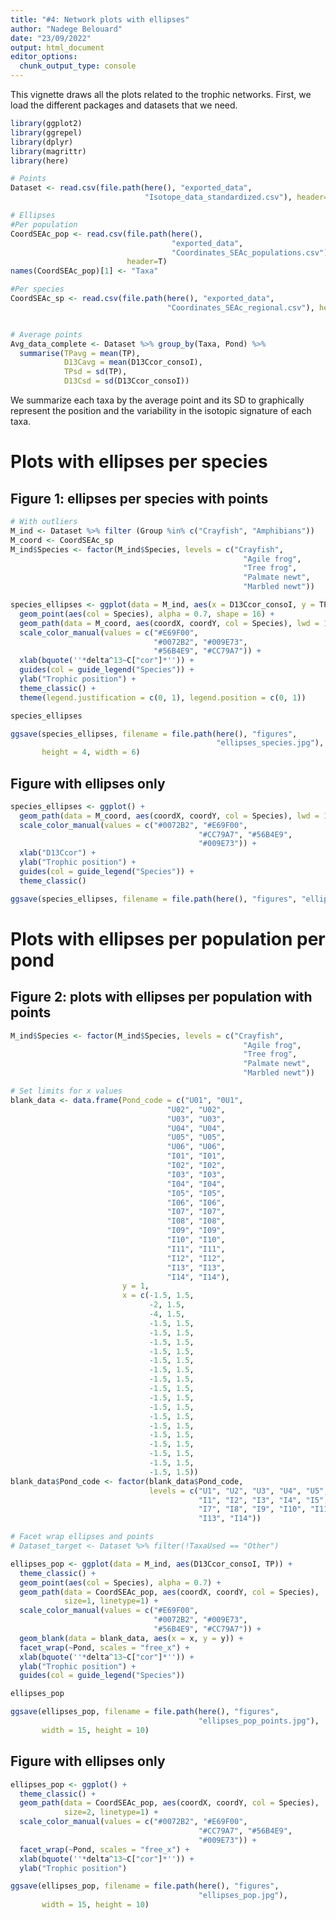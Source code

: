 ```yaml
---
title: "#4: Network plots with ellipses"
author: "Nadege Belouard"
date: "23/09/2022"
output: html_document
editor_options: 
  chunk_output_type: console
---
```


This vignette draws all the plots related to the trophic networks. First, we load the different packages and datasets that we need.

```r
library(ggplot2)
library(ggrepel)
library(dplyr)
library(magrittr)
library(here)

# Points
Dataset <- read.csv(file.path(here(), "exported_data", 
                              "Isotope_data_standardized.csv"), header=T)

# Ellipses
#Per population
CoordSEAc_pop <- read.csv(file.path(here(), 
                                    "exported_data", 
                                    "Coordinates_SEAc_populations.csv"), 
                          header=T)
names(CoordSEAc_pop)[1] <- "Taxa"

#Per species
CoordSEAc_sp <- read.csv(file.path(here(), "exported_data", 
                                   "Coordinates_SEAc_regional.csv"), header=T)


# Average points
Avg_data_complete <- Dataset %>% group_by(Taxa, Pond) %>%
  summarise(TPavg = mean(TP),
            D13Cavg = mean(D13Ccor_consoI),
            TPsd = sd(TP),
            D13Csd = sd(D13Ccor_consoI))


```

We summarize each taxa by the average point and its SD to graphically represent the position and the variability in the isotopic signature of each taxa.


# Plots with ellipses per species

## Figure 1: ellipses per species with points
```r

# With outliers
M_ind <- Dataset %>% filter (Group %in% c("Crayfish", "Amphibians"))
M_coord <- CoordSEAc_sp
M_ind$Species <- factor(M_ind$Species, levels = c("Crayfish",
                                                    "Agile frog",
                                                    "Tree frog",
                                                    "Palmate newt",
                                                    "Marbled newt"))

species_ellipses <- ggplot(data = M_ind, aes(x = D13Ccor_consoI, y = TP)) +
  geom_point(aes(col = Species), alpha = 0.7, shape = 16) +
  geom_path(data = M_coord, aes(coordX, coordY, col = Species), lwd = 1.5) +
  scale_color_manual(values = c("#E69F00", 
                                "#0072B2", "#009E73", 
                                "#56B4E9", "#CC79A7")) +
  xlab(bquote(''*delta^13~C["cor"]*'')) +
  guides(col = guide_legend("Species")) +
  ylab("Trophic position") +
  theme_classic() + 
  theme(legend.justification = c(0, 1), legend.position = c(0, 1))

species_ellipses

ggsave(species_ellipses, filename = file.path(here(), "figures", 
                                              "ellipses_species.jpg"), 
       height = 4, width = 6)
```

## Figure with ellipses only
```r
species_ellipses <- ggplot() +
  geom_path(data = M_coord, aes(coordX, coordY, col = Species), lwd = 1.5) +
  scale_color_manual(values = c("#0072B2", "#E69F00",
                                          "#CC79A7", "#56B4E9", 
                                          "#009E73")) +
  xlab("D13Ccor") +
  ylab("Trophic position") +
  guides(col = guide_legend("Species")) +
  theme_classic()

ggsave(species_ellipses, filename = file.path(here(), "figures", "ellipses_species_wopoints.jpg"), height = 4, width = 6)

```



# Plots with ellipses per population per pond

## Figure 2: plots with ellipses per population with points
```r

M_ind$Species <- factor(M_ind$Species, levels = c("Crayfish",
                                                    "Agile frog",
                                                    "Tree frog",
                                                    "Palmate newt",
                                                    "Marbled newt"))

# Set limits for x values
blank_data <- data.frame(Pond_code = c("U01", "0U1", 
                                   "U02", "U02", 
                                   "U03", "U03",
                                   "U04", "U04",
                                   "U05", "U05",
                                   "U06", "U06",
                                   "I01", "I01",
                                   "I02", "I02",
                                   "I03", "I03",
                                   "I04", "I04",
                                   "I05", "I05",
                                   "I06", "I06",
                                   "I07", "I07",
                                   "I08", "I08",
                                   "I09", "I09",
                                   "I10", "I10",
                                   "I11", "I11",
                                   "I12", "I12",
                                   "I13", "I13",
                                   "I14", "I14"),
                         y = 1,
                         x = c(-1.5, 1.5, 
                               -2, 1.5, 
                               -4, 1.5,
                               -1.5, 1.5, 
                               -1.5, 1.5, 
                               -1.5, 1.5, 
                               -1.5, 1.5, 
                               -1.5, 1.5, 
                               -1.5, 1.5, 
                               -1.5, 1.5, 
                               -1.5, 1.5, 
                               -1.5, 1.5, 
                               -1.5, 1.5, 
                               -1.5, 1.5, 
                               -1.5, 1.5, 
                               -1.5, 1.5, 
                               -1.5, 1.5, 
                               -1.5, 1.5, 
                               -1.5, 1.5, 
                               -1.5, 1.5))
blank_data$Pond_code <- factor(blank_data$Pond_code, 
                               levels = c("U1", "U2", "U3", "U4", "U5", "U6",
                                          "I1", "I2", "I3", "I4", "I5", "I6",
                                          "I7", "I8", "I9", "I10", "I11", "I12",
                                          "I13", "I14"))

# Facet wrap ellipses and points
# Dataset_target <- Dataset %>% filter(!TaxaUsed == "Other")

ellipses_pop <- ggplot(data = M_ind, aes(D13Ccor_consoI, TP)) +
  theme_classic() +
  geom_point(aes(col = Species), alpha = 0.7) +
  geom_path(data = CoordSEAc_pop, aes(coordX, coordY, col = Species), 
            size=1, linetype=1) +
  scale_color_manual(values = c("#E69F00", 
                                "#0072B2", "#009E73", 
                                "#56B4E9", "#CC79A7")) +
  geom_blank(data = blank_data, aes(x = x, y = y)) +
  facet_wrap(~Pond, scales = "free_x") +
  xlab(bquote(''*delta^13~C["cor"]*'')) +
  ylab("Trophic position") +
  guides(col = guide_legend("Species"))

ellipses_pop

ggsave(ellipses_pop, filename = file.path(here(), "figures",
                                          "ellipses_pop_points.jpg"),
       width = 15, height = 10)

```

## Figure with ellipses only
```r
ellipses_pop <- ggplot() +
  theme_classic() +
  geom_path(data = CoordSEAc_pop, aes(coordX, coordY, col = Species), 
            size=2, linetype=1) +
  scale_color_manual(values = c("#0072B2", "#E69F00",
                                          "#CC79A7", "#56B4E9", 
                                          "#009E73")) +
  facet_wrap(~Pond, scales = "free_x") +
  xlab(bquote(''*delta^13~C["cor"]*'')) +
  ylab("Trophic position")

ggsave(ellipses_pop, filename = file.path(here(), "figures", 
                                          "ellipses_pop.jpg"), 
       width = 15, height = 10)
```
